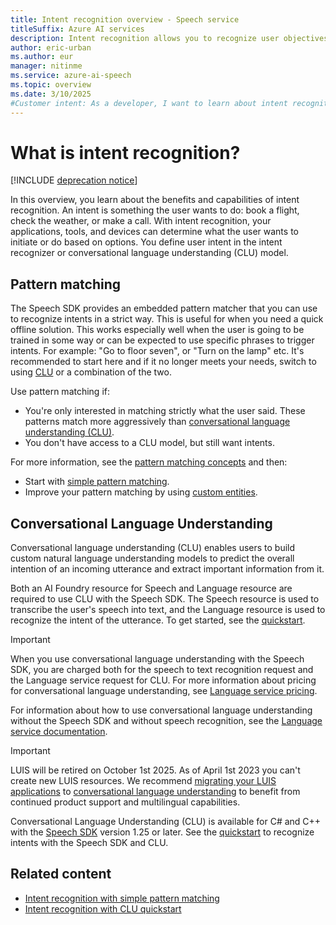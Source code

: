 ```yaml
---
title: Intent recognition overview - Speech service
titleSuffix: Azure AI services
description: Intent recognition allows you to recognize user objectives you have pre-defined. This article is an overview of the benefits and capabilities of the intent recognition service.
author: eric-urban
ms.author: eur
manager: nitinme
ms.service: azure-ai-speech
ms.topic: overview
ms.date: 3/10/2025
#Customer intent: As a developer, I want to learn about intent recognition and how to use it with the Speech service.
---
```


# What is intent recognition?

[!INCLUDE [deprecation notice](./includes/intent-recognition-retire.md)]

In this overview, you learn about the benefits and capabilities of intent recognition. An intent is something the user wants to do: book a flight, check the weather, or make a call. With intent recognition, your applications, tools, and devices can determine what the user wants to initiate or do based on options. You define user intent in the intent recognizer or conversational language understanding (CLU) model.

## Pattern matching

The Speech SDK provides an embedded pattern matcher that you can use to recognize intents in a strict way. This is useful for when you need a quick offline solution. This works especially well when the user is going to be trained in some way or can be expected to use specific phrases to trigger intents. For example: "Go to floor seven", or "Turn on the lamp" etc. It's recommended to start here and if it no longer meets your needs, switch to using [CLU](#conversational-language-understanding) or a combination of the two. 

Use pattern matching if: 
* You're only interested in matching strictly what the user said. These patterns match more aggressively than [conversational language understanding (CLU)](../language-service/conversational-language-understanding/overview.md).
* You don't have access to a CLU model, but still want intents. 

For more information, see the [pattern matching concepts](./pattern-matching-overview.md) and then:
* Start with [simple pattern matching](how-to-use-simple-language-pattern-matching.md).
* Improve your pattern matching by using [custom entities](how-to-use-custom-entity-pattern-matching.md).

## Conversational Language Understanding

Conversational language understanding (CLU) enables users to build custom natural language understanding models to predict the overall intention of an incoming utterance and extract important information from it.

Both an AI Foundry resource for Speech and Language resource are required to use CLU with the Speech SDK. The Speech resource is used to transcribe the user's speech into text, and the Language resource is used to recognize the intent of the utterance. To get started, see the [quickstart](get-started-intent-recognition-clu.md).

> [!IMPORTANT]
> When you use conversational language understanding with the Speech SDK, you are charged both for the speech to text recognition request and the Language service request for CLU. For more information about pricing for conversational language understanding, see [Language service pricing](https://azure.microsoft.com/pricing/details/cognitive-services/language-service/).

For information about how to use conversational language understanding without the Speech SDK and without speech recognition, see the [Language service documentation](../language-service/conversational-language-understanding/overview.md).

> [!IMPORTANT]
> LUIS will be retired on October 1st 2025. As of April 1st 2023 you can't create new LUIS resources. We recommend [migrating your LUIS applications](../language-service/conversational-language-understanding/how-to/migrate-from-luis.md) to [conversational language understanding](../language-service/conversational-language-understanding/overview.md) to benefit from continued product support and multilingual capabilities.
> 
> Conversational Language Understanding (CLU) is available for C# and C++ with the [Speech SDK](speech-sdk.md) version 1.25 or later. See the [quickstart](get-started-intent-recognition-clu.md) to recognize intents with the Speech SDK and CLU.

## Related content

* [Intent recognition with simple pattern matching](how-to-use-simple-language-pattern-matching.md)
* [Intent recognition with CLU quickstart](get-started-intent-recognition-clu.md)
